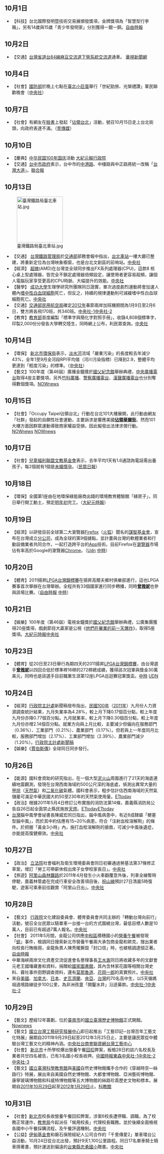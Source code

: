 {{vfd|[[Wikipedia:頁面存廢討論/記錄/2022/06/17#2022年6月臺灣|比較標準]]提刪|date=2022/06/18}}
<noinclude>{{MonthInTaiwan|2011|10}}</noinclude>

==10月1日==
*【科技】台北國際發明暨技術交易展頒發獎項，金牌獎項為「智慧型行李箱」，另有14歲與15歲「青少年發明家」分別獲得一銀一銅。[https://web.archive.org/web/20111006183454/http://www.libertytimes.com.tw/2011/new/oct/2/today-life13.htm 自由時報]

==10月2日==
*【交通】[[台灣省道|台灣省道]][[台84線|台84線]][[麻豆交流道_(台84線)|麻豆交流道]][[下營系統交流道|下營系統交流道]]通車。   [https://web.archive.org/web/20160309172647/http://news.cts.com.tw/nownews/society/201110/201110020836217.html 華視新聞網]

==10月4日==
*【社會】[[中華民國國防部|國防部]]於晚上七點在[[臺北小巨蛋|臺北小巨蛋]]舉行「世紀勁旅、光榮禮讚」軍民聯歡晚會（[https://web.archive.org/web/20160304111426/http://www2.cna.com.tw/ShowNews/Detail.aspx?pNewsID=201110030245&pType0=aIPL&pTypeSel=0 中央社]）

==10月7日==
*【社會】有網友在[[Facebook|臉書]]上發起「[[佔領台北|佔領台北]]」活動，號召10月15日走上台北街頭，向政府表達不滿。（[https://web.archive.org/web/20111009231052/http://tw.nextmedia.com/rnews/article/SecID/102/art_id/79913/IssueID/20111007 壹傳媒]）

==10月10日==
*【慶典】[[中华民国100年国庆|中华民国100年国庆]]活動 [http://www.epochtimes.com/b5/11/10/10/n3396529.htm 大紀元報]{{Wayback|url=http://www.epochtimes.com/b5/11/10/10/n3396529.htm |date=20180808104606 }}[https://www.ey.gov.tw/Page/9277F759E41CCD91/3d31c646-b92c-4557-bad7-397620fb790b 行政院]{{Wayback|url=https://www.ey.gov.tw/Page/9277F759E41CCD91/3d31c646-b92c-4557-bad7-397620fb790b |date=20180808104643 }}
*【交通】[[台中市政府|台中市政府]]表示，台中市的[[台中港路|中港路]]、中棲路與中正路將統一改稱「[[台灣大道|台灣大道]]」。[https://web.archive.org/web/20111012144205/http://udn.com/NEWS/DOMESTIC/DOM4/6642179.shtml 聯合報]

==10月13日==
[[File:臺灣鐵路局臺北車站.jpg|150px]]
*【交通】 [[台灣鐵路管理局|台灣鐵路管理局]]於[[中華民國交通部|交通部]]部務會報中指出，[[台北車站|台北車站]]一樓大廳已整建，將重新定位為台灣映象櫥窗，也是台北文創區的前哨站。[https://web.archive.org/web/20111014063117/http://www2.cna.com.tw/ShowNews/Detail.aspx?pNewsID=201110130371&pType0=aHEL&pTypeSel=0 中央社]
*【經濟】 [[超微|超微]](AMD)在台灣並全球同步推出FX系列處理器(CPU)，這款8 核心桌上型處理器，皆完全不鎖定處理器倍頻設定，讓使用者更容易超頻，讓個人電腦玩家享受更高的CPU時脈、大幅提升的效能。[https://web.archive.org/web/20111014062847/http://www2.cna.com.tw/ShowNews/Detail.aspx?pNewsID=201110130270&pType0=aIT&pTypeSel=0 中央社]
*【醫學】 [[成功大學|成功大學]]生理學研究所團隊同日證實，單次過度劇烈運動將會加速人體內[[白血球|嗜中性白血球細胞]]死亡，但反之，持續的規律運動則可減緩嗜中性白血球細胞死亡。[https://web.archive.org/web/20111014062837/http://www2.cna.com.tw/ShowNews/Detail.aspx?pNewsID=201110130251&pType0=aEDU&pTypeSel=0 中央社]
*【交通】[[中華民國交通部|交通部]][[民用航空局|民用航空局]]確定[[2012年|2012年]]春節兩岸加班機期間為1月9日至2月6日，雙方將各飛170班，共340班。[https://web.archive.org/web/20111014063327/http://www2.cna.com.tw/ShowNews/Detail.aspx?pNewsID=201110140002&pType0=aHEL&pTypeSel=0 中央社-1][https://web.archive.org/web/20111014063002/http://www2.cna.com.tw/ShowNews/Detail.aspx?pNewsID=201110130333&pType0=aCN&pTypeSel=0 中央社-2]
*【教育】[[中華民國教育部|教育部]]首度編製「標準字與簡化字對照手冊」，收錄4,808個標準字，印製2,000份分發各大學轉交陸生，同時網上公布，利民眾查詢。[https://web.archive.org/web/20160304121235/http://www2.cna.com.tw/ShowNews/Detail.aspx?pNewsID=201110130193&pType1=DD&pType0=aEDU&pTypeSel=0&pPNo=1 中央社]

==10月14日==
*【環保】 [[新北市環保局|新北市環保局]]表示，[[淡水河|淡水河]]流域「嚴重污染」的長度較去年減少 43%，全年1至9月全河段RPI平均值（河川污染指標）已降到2.9，整體平均更達到「輕度污染」的標準。（[https://web.archive.org/web/20160304120530/http://www2.cna.com.tw/ShowNews/Detail.aspx?pNewsID=201110140135&pType1=LG&pType0=aLOC&pTypeSel=&pPNo=1 中央社]）
*【藝文】100年度（第46屆）廣播金鐘獎於[[國父紀念館|國父紀念館]]舉辦典禮，[[中央廣播電台|中央廣播電台]]取得4座主要獎項，另外[[IC之音|竹科廣播]]、[[警察廣播電台|警察廣播電台]]、[[漢聲廣播電台|漢聲廣播電台]]也分別奪得數個獎項。[http://www.nownews.com/2011/10/14/91-2749496.htm NOWnews]{{Wayback|url=http://www.nownews.com/2011/10/14/91-2749496.htm |date=20111215011613 }}

==10月15日==
*【社會】「Occupy Taipei佔領台北」行動在台北101大樓展開，此行動由網友「社群」發起的自願性社會運動，主要訴求是響應美國'''[[佔領華爾街|佔領華爾街]]'''。然而101大樓方面因群眾運動導致商家權益受損，因此擬發出法律求償行動。[http://www.nownews.com/2011/10/17/138-2749736.htm NOWnews]{{Wayback|url=http://www.nownews.com/2011/10/17/138-2749736.htm |date=20120124155330 }} [http://www.nownews.com/2011/10/15/11490-2749644.htm NOWnews]

==10月17日==
*【社會】[[兒童福利聯盟文教基金會|兒童福利聯盟文教基金會]]表示，去年平均1天有1.6通諮詢電話需出養孩子，每2個就有1個是[[未婚懷孕|未婚懷孕]]。（[http://www.thecommonsdaily.tw/2011/10/1018/FNEWS/fnews-01.htm 民眾日報]）{{dead link|date=八月 2018 |bot=InternetArchiveBot }}

==10月18日==
*【環保】全國第1座由在地環保綠能廠商出錢的環境教育體驗館「綠房子」，同日舉行開工動土，預定[[2012年|明年初]]完工。（[https://web.archive.org/web/20160304114106/http://tw.epochtimes.com/b5/11/10/18/8913.html 大紀元時報]）

==10月19日==
*【經濟】以研發目前全球第二大瀏覽器[[Firefox|Firefox]]（[[火狐|火狐]]）聞名的[[Mozilla基金會|謀智基金會]]，宣布在台灣成立[[Mozilla公司|分公司]]，成為全球的第9個據點，並計畫與台灣的軟體業者和行動設備業者共同合作，一起打造跨平台的[[應用程式|App]]技術。目前Firefox在[[瀏覽器|瀏覽器]]市場佔有率高於Google的瀏覽器[[Google_Chrome|Chrome]]。（[http://mag.udn.com/mag/digital/storypage.jsp?f_MAIN_ID=322&f_SUB_ID=2949&f_ART_ID=349176#ixzz1bIXRonFF Udn]{{Wayback|url=http://mag.udn.com/mag/digital/storypage.jsp?f_MAIN_ID=322&f_SUB_ID=2949&f_ART_ID=349176#ixzz1bIXRonFF |date=20190822064454 }} [https://web.archive.org/web/20111019122324/http://news.chinatimes.com/tech/171706/122011101700288.html 中時]）

==10月20日==
*【體育】2011揚昇[[LPGA錦標賽|LPGA台灣錦標賽]]在揚昇高爾夫鄉村俱樂部進行，這也LPGA賽事首次舉辦在台灣舉辦。全程共有33個國家進行同步轉播，同時'''[[曾雅妮|曾雅妮]]'''也參與該場比賽。（[https://web.archive.org/web/20111020150100/http://libertytimes.com.tw/2011/new/oct/20/today-t1.htm 自由時報] [https://archive.is/20121222235614/http://news.rti.org.tw/index_newsContent.aspx?nid=323681&id=5&id2=1 中時]）

==10月21日==
*【娛樂】100年度（第46屆）電視金鐘獎於[[國父紀念館|國父紀念館]]舉辦典禮，公廣集團獲得20座獎項，戲劇節目大贏家是公視《[[他們在畢業的前一天爆炸|他們在畢業的前一天爆炸]]》，取得5座獎項。[https://web.archive.org/web/20111029005832/http://tw.epochtimes.com/b5/11/10/22/9382.html 大紀元時報][http://www.taiwannews.com.tw/etn/news_content.php?id=1740176 中央社]{{Wayback|url=http://www.taiwannews.com.tw/etn/news_content.php?id=1740176 |date=20160305011017 }}

==10月23日==
*【體育】從20日至23日舉行為期四天的2011揚昇[[LPGA錦標賽|LPGA台灣錦標賽]]，由台灣選手'''[[曾雅妮|曾雅妮]]'''以四回合低於標準桿16桿的272桿總成績，獲得該次冠軍與獎金30萬美元，同時也是該選手目前職業生涯第12座LPGA巡迴賽冠軍獎盃。[https://web.archive.org/web/20111026194309/http://news.chinatimes.com/focus/11050106/122011102400110.html 中時] [https://web.archive.org/web/20111025172229/http://udn.com/NEWS/BREAKINGNEWS/BREAKINGNEWS7/6670492.shtml UDN]

==10月24日==
*【經濟】[[行政院|行政院]][[主計處|主計處]]新聞稿發布指出，[[民國100年|民國100年]]（[[2011年|2011年]]）九月份人力資源調查統計結果，九月失業率為4.28%，較上月下降0.17個百分點，較上年度九月份亦降0.77個百分點。九月就業率，較上月下降0.30個百分點，較上年度九月份亦增2.14個百分點。就業方向與上月比較，主要減少但偏向在服務部門（0.36%）、工業部門（0.21%）、農業部門（0.17%）。但若與上一年度同月比較，服務部門增加（2.17%）、工業部門增加（2.39%）、農業部門減少（1.20%）。[http://www.dgbas.gov.tw/public/Attachment/110249142471.pdf 行政院主計處新聞稿]{{Wayback|url=http://www.dgbas.gov.tw/public/Attachment/110249142471.pdf |date=20160304185509 }}
*【娛樂】《[[賈伯斯傳|賈伯斯傳]]》全球同日同步發行。

==10月26日==
*【能源】國科會資助的研究指出，在一個大型[[泥火山|泥火山]]周圍進行了21天的海底連續地震觀測，發現在台灣西南海域約500公尺深的海底處，偵測出異常大量的[[甲烷|甲烷]]（[[天然氣|天然氣]]）和[[二氧化碳|二氧化碳]]氣體。國科會表示，粗步估計估西南海域的天然氣儲量可滿足中華民國大約50至230年的天然氣使用量。[http://www.ettoday.net/news/20111026/3519.htm ETtoday]{{Wayback|url=http://www.ettoday.net/news/20111026/3519.htm |date=20150517142523 }}
*【政治】根據2011年5月4日修訂公布實施的消防法第14條，嘉義縣消防局公告自26日起全面禁止縣民施放[[天燈|天燈]]。[http://www.ettoday.net/news/20111026/3541.htm ETtoday]{{Wayback|url=http://www.ettoday.net/news/20111026/3541.htm |date=20160101205634 }}[http://www.ettoday.net/news/20111026/3541.htm ETtoday]{{Wayback|url=http://www.ettoday.net/news/20111026/3541.htm |date=20160101205634 }}
* [[台灣|台灣]]腦中風學會祕書長陳威宏同日指出，腦中風病患中，有近8成隸屬「梗塞型腦中風」，而於其中約估應有15~20%病患，符合「注射血栓溶解劑」的條件。於把握「黃金3小時」內，施打血栓溶解劑的搶救，可減少中風後遺症，亦能提高復健療效。[https://web.archive.org/web/20160304194655/http://www2.cna.com.tw/ShowNews/Detail.aspx?pNewsID=201110260298&pType1=MD&pType0=aHEL&pTypeSel=0&pPNo=3 中央社]

==10月27日==
*【政治】 [[立法院|立法院]]社會福利及衛生環境委員會同日初審通過勞基法第37條修正草案，增訂「勞工可帶薪休假出席子女學校家長日」。[https://web.archive.org/web/20160304113649/http://www2.cna.com.tw/ShowNews/Detail.aspx?pNewsID=201110280206&pType1=DD&pType0=aEDU&pTypeSel=0&pPNo=1 中央社]
*【旅遊】[[阿里山森林鐵路|阿里山森林鐵路]]於2011年4月發生小火車翻覆意外後，列車全線暫時停駛，嘉義林管處在完成行車安全改善項目後，[[祝山線|祝山線]]預計27日清晨5時復駛，遊客可乘車前往觀賞「阿里山日出」。[https://web.archive.org/web/20150402095814/http://www2.cna.com.tw/ShowNews/Detail.aspx?pNewsID=201110260151&pType1=TD&pType0=aHEL&pTypeSel=0&pPNo=3 中央社]

==10月28日==
*【藝文】 [[行政院|行政院]]文化建設委員會、體育委員會共同主辦的「轉動台灣向前行」活動，號召全台民眾以騎單車一台接一台的方式圍繞台灣，最低目標人數是10萬人，目前已有超過7萬人報名。[https://web.archive.org/web/20160304120633/http://www2.cna.com.tw/ShowNews/Detail.aspx?pNewsID=201110280291&pType1=DD&pType0=aEDU&pTypeSel=0&pPNo=1 中央社]
*【社會】 2011年5月間，金龍公司供應[[中和區|中和區]]積穗國小的[[營養午餐|營養午餐]]被發現「[[蛆|蛆]]」事件，檢調同日搜索新北市營養午餐兩大承包商金龍和歐克，搜出業者向校長行賄帳冊，金龍負責人陳秀暖撕毀「封口信」時，也被檢調逮個正著。[https://web.archive.org/web/20111028205618/http://libertytimes.com.tw/2011/new/oct/29/today-fo5.htm 自由時報]
* 中華海峽兩岸文化資產交流促進會名譽理事長[[王水衷|王水衷]]同日將收藏多年的文獻會元老王國璠藏書和資料，捐贈給[[中華民國國家圖書館|國家圖書館]]，其內含林家花園等相關台灣史料、霧社事件田野調查資料，還有[[莫那魯道|莫那魯道]]、[[花岡一郎|花岡一郎]]的真實照片。[https://web.archive.org/web/20160304195438/http://www2.cna.com.tw/ShowNews/Detail.aspx?pNewsID=201110280144&pType1=DD&pType0=aEDU&pTypeSel=0&pPNo=3 中央社]
* 來自[[美國|美國]]、[[加拿大|加拿大]]、[[日本|日本]]、[[史瓦濟蘭|史瓦濟蘭]]、[[肯亞|肯亞]]、[[台灣|台灣]]的70名高中生，以5天循媽祖遶境路線徒步100公里，為非洲孩童「開鑿水井」沿途募款。[https://web.archive.org/web/20160304120842/http://www2.cna.com.tw/ShowNews/Detail.aspx?pNewsID=201110280115&pType1=DD&pType0=aEDU&pTypeSel=0&pPNo=3 中央社-1][https://web.archive.org/web/20160304113836/http://www2.cna.com.tw/ShowNews/Detail.aspx?pNewsID=201110280147&pType1=DD&pType0=aEDU&pTypeSel=0&pPNo=3 中央社-2]

==10月29日==
*【藝文】歷經12年籌劃，位於[[臺南市|臺南市]]的[[國立臺灣歷史博物館|國立臺灣歷史博物館]]正式開館。[http://www.nownews.com/2011/10/29/11468-2753352.htm Nownews]{{Wayback|url=http://www.nownews.com/2011/10/29/11468-2753352.htm |date=20111031220527 }}
*【藝文】[[國立台灣工藝研究發展中心|國立台灣工藝研究發展中心]]即日起推出「工藝印記─台灣百年工藝文化特展」展期自2011年9月29日起至2012年3月25日止，主要是讓民眾從中體驗台灣工藝文化的精神內涵。[http://www2.cna.com.tw/ShowNews/Detail.aspx?pNewsID=201110280270&pType0=aEDU&pTypeSel=0 中央社]{{dead link|date=十一月 2017 |bot=InternetArchiveBot }}[http://www.tcoc.com.tw/IS/Dotnet/ShowArticle.aspx?ID=68885&AspxAutoDetectCookieSupport=1 台商會聯資網]{{Dead link|date=2019年12月 |bot=InternetArchiveBot |fix-attempted=yes }}[https://web.archive.org/web/20120107130719/http://www.ntcri.gov.tw/zh-tw/Exhibition/Content.aspx?Para=260&Control=1&Page=1 台灣工藝中心]
*【社會】 [[新北市|新北市]]十所學校爆出營養午餐[[回扣|回扣]]弊案，板檢28日約談六名校長及業者共廿四名被告，已有3名國小校長收押。[https://web.archive.org/web/20111030192233/http://news.chinatimes.com/society/11050301/112011102900050.html 中國時報][http://n.yam.com/ebcnews/society/201110/20111030922229.html 東森]{{Wayback|url=http://n.yam.com/ebcnews/society/201110/20111030922229.html |date=20111102221833 }}[https://web.archive.org/web/20111101201105/http://news.chinatimes.com/society/11050301/112011103000052.html 中央社-1][https://web.archive.org/web/20160304113543/http://www2.cna.com.tw/ShowNews/WebNews_Detail.aspx?Type=FirstNews&ID=201110290061 中央社-2][https://web.archive.org/web/20160304121540/http://www2.cna.com.tw/ShowNews/Detail.aspx?pNewsID=201110290207&pType0=aALL 中央社-3]
*【藝文】[[國立臺灣科學教育館|國立臺灣科學教育館]]與[[美國|美國]]自然史博物館攜手合作的《穿越時空—絲路行》特展，展出來自美國自然史博物館、大都會博物館、亞洲藝術博物館、康寧玻璃博物館和科威特博物館等五大博物館的絲路珍貴歷史文物和標本。展期自[[2011年|2011年]][[10月29日|10月29日]]起至[[2012年|2012年]][[1月29日|1月29日]]止。[https://web.archive.org/web/20111108042729/http://www.ntsec.gov.tw/User/Article.aspx?a=778 科教館]

==10月31日==
*【社會】[[新北市|新北市]]校長收營養午餐回扣弊案，涉案6校長遭停職、調職，為了校務正常運作，[[教育局|教育局]]今起派任「候用校長」代理校長職務。並於後續全面檢視各國中小午餐採購流程，及午餐評選機制。[https://web.archive.org/web/20160304120608/http://www2.cna.com.tw/ShowNews/Detail.aspx?pNewsID=201110310180&pType1=JD&pType0=aSOC&pTypeSel=0&pPNo=3 中央社]
*【公益】[[伊甸基金會|伊甸基金會]]和磐石保險經紀人公司合作的「千里傳愛2」單車環台公益活動，10月24日從台北出發，預計9天1,100公里路程。同日17名單車騎士騎車揹著書，預計運送到偏遠的[[台東縣|台東縣]][[忠勇國小|忠勇國小]]贈書。[https://web.archive.org/web/20160304111324/http://www2.cna.com.tw/ShowNews/Detail.aspx?pNewsID=201110310110&pType1=JD&pType0=aSOC&pTypeSel=0&pPNo=3 中央社]

<noinclude>
{{Portal:台灣新聞動態/Footer}}
</noinclude>